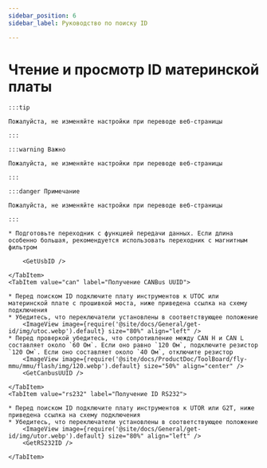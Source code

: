 ```yaml
---
sidebar_position: 6
sidebar_label: Руководство по поиску ID

---
```











# Чтение и просмотр ID материнской платы

    :::tip

    Пожалуйста, не изменяйте настройки при переводе веб-страницы

    :::

    :::warning Важно

    Пожалуйста, не изменяйте настройки при переводе веб-страницы

    :::

    :::danger Примечание

    Пожалуйста, не изменяйте настройки при переводе веб-страницы

    :::

<Tabs>
    <TabItem value="usb" label="Получение USB ID" default>
        
    * Подготовьте переходник с функцией передачи данных. Если длина особенно большая, рекомендуется использовать переходник с магнитным фильтром
    
        <GetUsbID />
        
    </TabItem>
    <TabItem value="can" label="Получение CANBus UUID">

    * Перед поиском ID подключите плату инструментов к UTOC или материнской плате с прошивкой моста, ниже приведена ссылка на схему подключения
    * Убедитесь, что переключатели установлены в соответствующее положение
        <ImageView image={require('@site/docs/General/get-id/img/utoc.webp').default} size="80%" align="left" />
    * Перед проверкой убедитесь, что сопротивление между CAN H и CAN L составляет около `60 Ом`. Если оно равно `120 Ом`, подключите резистор `120 Ом`. Если оно составляет около `40 Ом`, отключите резистор
        <ImageView image={require('@site/docs/ProductDoc/ToolBoard/fly-mmu/mmu/flash/img/120.webp').default} size="50%" align="center" />
        <GetCanbusUUID />

    </TabItem>
    <TabItem value="rs232" label="Получение ID RS232">

    * Перед поиском ID подключите плату инструментов к UTOR или G2T, ниже приведена ссылка на схему подключения
    * Убедитесь, что переключатели установлены в соответствующее положение
        <ImageView image={require('@site/docs/General/get-id/img/utor.webp').default} size="80%" align="left" />              
        <GetRS232ID />

    </TabItem>
</Tabs>
